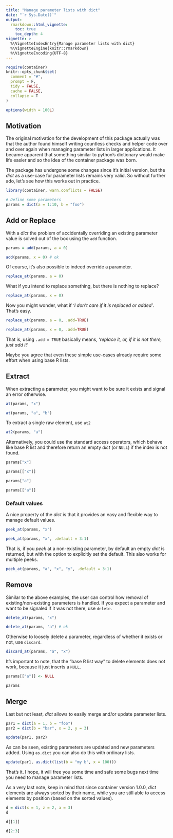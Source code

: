 ```yaml
---
title: "Manage parameter lists with dict"
date: "`r Sys.Date()`"
output:
  rmarkdown::html_vignette:
    toc: true
    toc_depth: 4
vignette: >
  %\VignetteIndexEntry{Manage parameter lists with dict}
  %\VignetteEngine{knitr::rmarkdown}
  %\VignetteEncoding{UTF-8}
---
```


```r
require(container)
knitr::opts_chunk$set(
  comment = "#",
  prompt = F,
  tidy = FALSE,
  cache = FALSE,
  collapse = T
)

options(width = 100L)
```


## Motivation

The original motivation for the development of this package actually was that
the author found himself writing countless checks and helper code over and over
again when managing parameter lists in larger applications.
It became apparent that something similar to python's
dictionary would make life easier and so the idea of the container
package was born.

The package has undergone some changes since it's initial version,
but the *dict* as a use-case for parameter lists remains very valid.
So without further ado, let's see how this works out in practice.

```r
library(container, warn.conflicts = FALSE)

# Define some parameters
params = dict(a = 1:10, b = "foo")
```


## Add or Replace
With a *dict* the problem of accidentally overriding an existing
parameter value is solved out of the box using the `add` function.

```r
params = add(params, a = 0)

add(params, x = 0) # ok
```

Of course, it's also possible to indeed override a parameter.
```r
replace_at(params, a = 0)
```

What if you intend to replace something, but there is nothing to replace?
```r
replace_at(params, x = 0)
```

Now you might wonder, what if *'I don't care if it is replaced or added'*.
That's easy.
```r
replace_at(params, a = 0, .add=TRUE)

replace_at(params, x = 0, .add=TRUE)
```

That is, using `.add = TRUE` basically means, *'replace it, or, if it is not
there, just add it'*

Maybe you agree that even these simple use-cases already require some effort
when using base R lists.

## Extract
When extracting a parameter, you might want to be sure it exists and signal an
error otherwise.
```r
at(params, "x")

at(params, "a", "b")
```

To extract a single raw element, use `at2`
```r
at2(params, "a")
```


Alternatively, you could use the standard access operators, which behave
like base R list and therefore return an empty *dict* (or `NULL`) if the
index is not found.
```r
params["x"]

params[["x"]]

params["a"]

params[["a"]]
```

### Default values
A nice property of the *dict* is that it provides an easy and flexible way to
manage default values.
```r
peek_at(params, "x")

peek_at(params, "x", .default = 3:1)
```

That is, if you *peek* at a non-existing parameter, by default an empty *dict*
is returned, but with the option to explicitly set the default. This also works
for multiple peeks.
```r
peek_at(params, "a", "x", "y", .default = 3:1)
```

## Remove
Similar to the above examples, the user can control how removal of
existing/non-existing parameters is handled. If you expect a parameter and
want to be signaled if it was not there, use `delete`.
```r
delete_at(params, "x")

delete_at(params, "a") # ok
```

Otherwise to loosely delete a parameter, regardless of whether it
exists or not, use `discard`.
```r
discard_at(params, "a", "x")
```

It's important to note, that the "base R list way" to delete elements does not
work, because it just inserts a `NULL`.
```r
params[["a"]] <- NULL

params
```


## Merge
Last but not least, *dict* allows to easily merge and/or update parameter lists.
```r
par1 = dict(a = 1, b = "foo")
par2 = dict(b = "bar", x = 2, y = 3)

update(par1, par2)
```

As can be seen, existing parameters are updated and new parameters added.
Using `as.dict` you can also do this with ordinary lists.
```r
update(par1, as.dict(list(b = "my b", x = 100)))
```

That's it. I hope, it will free you some time and safe some bugs next time you
need to manage parameter lists.

As a very last note, keep in mind that since container version 1.0.0, *dict*
elements are always sorted by their name, while you are still able to
access elements by position (based on the sorted values).
```r
d = dict(x = 1, z = 2, a = 3)
d

d[[1]]

d[2:3]
```





